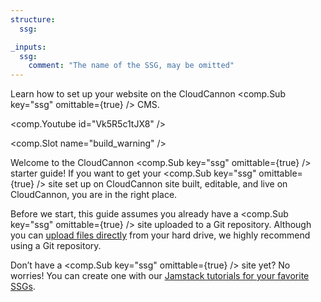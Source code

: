 ```yaml
---
structure:
  ssg:

_inputs:
  ssg:
    comment: "The name of the SSG, may be omitted"
---
```


Learn how to set up your website on the CloudCannon <comp.Sub key="ssg" omittable={true} /> CMS.

<comp.Youtube id="Vk5R5c1tJX8" />

<comp.Slot name="build_warning" />

Welcome to the CloudCannon <comp.Sub key="ssg" omittable={true} /> starter guide! If you want to get your <comp.Sub key="ssg" omittable={true} /> site set up on CloudCannon site built, editable, and live on CloudCannon, you are in the right place.

Before we start, this guide assumes you already have a <comp.Sub key="ssg" omittable={true} /> site uploaded to a Git repository. Although you can [upload files directly](https://cloudcannon.com/documentation/articles/add-files-with-direct-upload/) from your hard drive, we highly recommend using a Git repository.

Don’t have a <comp.Sub key="ssg" omittable={true} /> site yet? No worries! You can create one with our [Jamstack tutorials for your favorite SSGs](https://cloudcannon.com/tutorials/).
